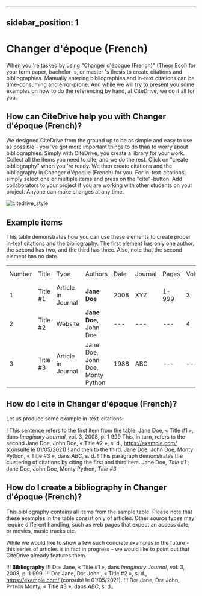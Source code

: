 
---
sidebar_position: 1
---

# Changer d'époque (French)

When you 're tasked by using "Changer d'époque (French)" (Theor Ecol) for your term paper, bachelor 's, or master 's thesis to create citations and bibliographies.
Manually entering bibliographies and in-text citations can be time-consuming and error-prone. And while we will try to present you some examples on how to do the referencing by hand, at CiteDrive, we do it all for you.

<!---
## About  Changer d'époque (French)

* Title: Changer d'époque (French)
* Short Title (Id): Theor Ecol)
* Authors: Changer d'époque (French)
* Download: Changer d'époque (French)
 --->

## How can CiteDrive help you with Changer d'époque (French)?

We designed CiteDrive from the ground up to be as simple and easy to use as possible - you 've got more important things to do than to worry about bibliographies. Simply with CiteDrive, you create a library for your work. Collect all the items you need to cite, and we do the rest. Click on "create bibliography" when you 're ready. We then create citations and the bibliography in Changer d'époque (French) for you. For in-text-citations, simply select one or multiple items and press on the "cite"-button. Add collaborators to your project if you are working with other students on your project. Anyone can make changes at any time.


![citedrive_style](images/changer-depoque-french.svg "Choose Changer d'époque (French) in the CiteDrive App")


## Example items

This table demonstrates how you can use these elements to create proper in-text citations and the bibliography. The first element has only one author, the second has two, and the third has three. Also, note that the second element has no date.


<table>
  <tr>
   <td>Number
   </td>
   <td>Title
   </td>
   <td>Type
   </td>
   <td>Authors
   </td>
   <td>Date
   </td>
   <td>Journal
   </td>
   <td>Pages
   </td>
   <td>Volume
   </td>
   <td>Issue
   </td>
   <td>Access Date
   </td>
  </tr>
  <tr>
   <td>1
   </td>
   <td>Title #1
   </td>
   <td>Article in Journal
   </td>
   <td><strong>Jane Doe</strong>
   </td>
   <td>2008
   </td>
   <td>XYZ
   </td>
   <td>1-999
   </td>
   <td>3
   </td>
   <td>2
   </td>
   <td>--
   </td>
  </tr>
  <tr>
   <td>
2
   </td>
   <td>Title #2
   </td>
   <td>Website
   </td>
   <td><strong>Jane Doe, </strong>John Doe
   </td>
   <td>---
   </td>
   <td>---
   </td>
   <td>---
   </td>
   <td>4
   </td>
   <td>---
   </td>
   <td>2020-05-01
   </td>
  </tr>
  <tr>
   <td>3
   </td>
   <td>Title #3
   </td>
   <td>Article in Journal
   </td>
   <td>Jane Doe, John Doe, Monty Python
   </td>
   <td>1988
   </td>
   <td>ABC
   </td>
   <td>---
   </td>
   <td>---
   </td>
   <td>16
   </td>
   <td>---
   </td>
  </tr>
</table>



## How do I cite in  Changer d'époque (French)?

Let us produce some example in-text-citations:

! This sentence refers to the first item from the table. Jane Doe, « Title #1 », dans <i>Imaginary Journal</i>, vol. 3, 2008, p. 1‑999 This, in turn, refers to the second Jane Doe, John  Doe, « Title #2 », s. d., https://example.com/  (consulté le 01/05/2021)
! and then to the third.  Jane Doe, John Doe, Monty Python, « Title #3 », dans <i>ABC</i>, s. d.
! This paragraph demonstrates the clustering of citations by citing the first and third item. Jane Doe, <i>Title #1</i> ; Jane Doe, John Doe, Monty Python, <i>Title #3</i>



## How do I create a bibliography in Changer d'époque (French)?

This bibliography contains all items from the sample table. Please note that these examples in the table consist only of articles. Other source types may require different handling, such as web pages that expect an access date, or movies, music tracks etc.

While we would like to show a few such concrete examples in the future - this series of articles is in fact in progress - we would like to point out that CiteDrive already features them.


!!! **Bibliography**
!!! <span style="font-variant:small-caps;">Doe</span> Jane, « Title #1 », dans <i>Imaginary Journal</i>, vol. 3, 2008, p. 1‑999.
!!! <span style="font-variant:small-caps;">Doe</span> Jane, <span style="font-variant:small-caps;">Doe</span> John , « Title #2 », s. d., https://example.com/  (consulté le 01/05/2021).
!!! <span style="font-variant:small-caps;">Doe</span> Jane, <span style="font-variant:small-caps;">Doe</span> John, <span style="font-variant:small-caps;">Python</span> Monty, « Title #3 », dans <i>ABC</i>, s. d..


```
        